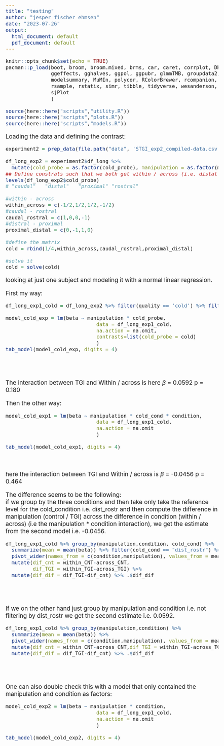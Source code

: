 ```yaml
---
title: "testing"
author: "jesper fischer ehmsen"
date: "2023-07-26"
output:
  html_document: default
  pdf_document: default
---
```



<style type="text/css">
  body{
  font-size: 14pt;
}
</style>

```r
knitr::opts_chunk$set(echo = TRUE)
pacman::p_load(boot, broom, broom.mixed, brms, car, caret, corrplot, DHARMa, gamlss,
               ggeffects, gghalves, ggpol, ggpubr, glmmTMB, groupdata2, lme4, lmerTest, 
               modelsummary, MuMIn, polycor, RColorBrewer, rcompanion, reshape2, Rmisc,
               rsample, rstatix, simr, tibble, tidyverse, wesanderson, patchwork, cowplot,
               sjPlot
               )

source(here::here("scripts","utility.R"))
source(here::here("scripts","plots.R"))
source(here::here("scripts","models.R"))
```


Loading the data and defining the contrast:

```r
experiment2 = prep_data(file.path("data", 'STGI_exp2_compiled-data.csv'))

df_long_exp2 = experiment2$df_long %>% 
  mutate(cold_probe = as.factor(cold_probe), manipulation = as.factor(manipulation))
## Define constrats such that we both get within / across (i.e. distal & proximal vs rostral & caudual)
levels(df_long_exp2$cold_probe)
# "caudal"   "distal"   "proximal" "rostral" 

#within - across
within_across = c(-1/2,1/2,1/2,-1/2)
#caudal - rostral
caudal_rostral = c(1,0,0,-1)
#distral - proximal
proximal_distal = c(0,-1,1,0)

#define the matrix
cold = rbind(1/4,within_across,caudal_rostral,proximal_distal)

#solve it 
cold = solve(cold)
```

looking at just one subject and modeling it with a normal linear regression. 


First my way:

```r
df_long_exp1_cold = df_long_exp2 %>% filter(quality == 'cold') %>% filter(ID == 45)

model_cold_exp = lm(beta ~ manipulation * cold_probe,
                              data = df_long_exp1_cold,
                              na.action = na.omit,
                              contrasts=list(cold_probe = cold) 
                              ) 
tab_model(model_cold_exp, digits = 4)
```
<br>
<br>

The interaction between TGI and Within / across is here $\beta$ = 0.0592 p = 0.180

Then the other way:

```r
model_cold_exp1 = lm(beta ~ manipulation * cold_cond * condition,
                              data = df_long_exp1_cold,
                              na.action = na.omit
                              ) 

tab_model(model_cold_exp1, digits = 4)
```
<br>
<br>
here the interaction between TGI and Within / across is $\beta$ = -0.0456 p = 0.464



The difference seems to be the following:
<br>
if we group by the three conditions and then take only take the reference level for the cold_condition i.e. dist_rostr and then compute the difference in manipulation (control / TGI) across the difference in condition (within / across) (i.e the manipulation * condition interaction), we get the estimate from the second model i.e. -0.0456.

```r
df_long_exp1_cold %>% group_by(manipulation,condition, cold_cond) %>% 
  summarize(mean = mean(beta)) %>% filter(cold_cond == "dist_rostr") %>% mutate(cold_cond = NULL) %>% 
  pivot_wider(names_from = c(condition,manipulation), values_from = mean) %>%
  mutate(dif_cnt = within_CNT-across_CNT,
         dif_TGI = within_TGI-across_TGI) %>% 
  mutate(dif_dif = dif_TGI-dif_cnt) %>% .$dif_dif
```

<br>
<br>

If we on the other hand just group by manipulation and condition i.e. not filtering by dist_rostr we get the second estimate i.e. 0.0592.

```r
df_long_exp1_cold %>% group_by(manipulation,condition) %>% 
  summarize(mean = mean(beta)) %>% 
  pivot_wider(names_from = c(condition,manipulation), values_from = mean) %>%
  mutate(dif_cnt = within_CNT-across_CNT,dif_TGI = within_TGI-across_TGI) %>% 
  mutate(dif_dif = dif_TGI-dif_cnt) %>% .$dif_dif

```

<br>
<br>

One can also double check this with a model that only contained the manipulation and condition as factors:
```r
model_cold_exp2 = lm(beta ~ manipulation * condition,
                              data = df_long_exp1_cold,
                              na.action = na.omit
                              ) 

tab_model(model_cold_exp2, digits = 4)
```


